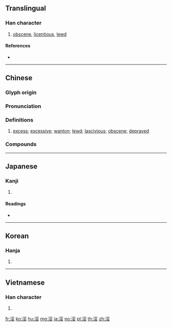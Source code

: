 {{character info/new}}
{{also|婬}}
==Translingual==

===Han character===
{{Han char|rn=85|rad=水|as=08|sn=11|four=32114|canj=EBHG|ids=⿰氵㸒}}

# [[obscene]], [[licentious]], [[lewd]]

====References====
* {{Han ref|kx=0631.090|dkj=17678|dj=1033.120|hdz=31654.040|uh=6DEB|ud=28139|bh=B25D|bd=45661}}

----

==Chinese==
{{zh-forms}}

===Glyph origin===
{{Han etym}}

===Pronunciation===
{{zh-pron
|m=yàn,yáo,yín
|c=jam4
|h=pfs=
|md=
|mn=tâm
|w=
|mc=y
|oc=y
|cat=a
}}

===Definitions===
{{zh-hanzi}}

# [[excess]]; [[excessive]]; [[wanton]]; [[lewd]]; [[lascivious]]; [[obscene]]; [[depraved]]

===Compounds===
{{zh-der|姦淫|手淫|淫亂|淫水|淫猥|淫穢|淫蕩|荒淫}}

----

==Japanese==

===Kanji===
{{ja-kanji|grade=|rs=水08}}

# {{defn|lang=ja|sort=水08}}

====Readings====
* {{ja-readings|goon=[[いん]] (in)|kanon=[[いん]] (in)|kun=[[ひたす]] (hitasu), [[ほしいまま]] (hoshiimama), [[みだら]] (midara)}}

----

==Korean==

===Hanja===
{{ko-hanja|hangeul=음|eumhun=|rv=eum|mr=ŭm|y=um}}

# {{defn|lang=ko|sort=水08}}

----

==Vietnamese==

===Han character===
{{vi-hantu|[[dâm]], [[dầm]], [[đầm]], [[đẫm]], [[đằm]], [[giầm]]|rs=水08}}

# {{defn|lang=vi|sort=水08}}

[[fr:淫]]
[[ko:淫]]
[[hu:淫]]
[[mg:淫]]
[[ja:淫]]
[[no:淫]]
[[pl:淫]]
[[th:淫]]
[[zh:淫]]